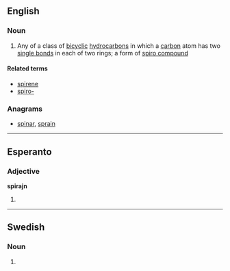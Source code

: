 ==English==

===Noun===
{{en-noun}}

# {{organic compound}} Any of a class of [[bicyclic]] [[hydrocarbon]]s in which a [[carbon]] atom has two [[single bond]]s in each of two rings; a form of [[spiro compound]]

====Related terms====
* [[spirene]]
* [[spiro-]]

===Anagrams===
* [[spinar#English|spinar]], [[sprain#English|sprain]]

----

==Esperanto==

===Adjective===
'''spirajn'''

# {{eo-form of|spir|an}}

----

==Swedish==

===Noun===
{{head|sv|noun form}}

# {{sv-noun-form-def|spira}}